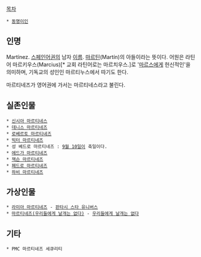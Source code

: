 [[목차]]
 * [[동명이인]]

== 인명 ==
Martínez. [[스페인어]]권의 남자 [[이름]]. [[마르틴|마르틴]](Martín)의 아들이라는 뜻이다. 어원은 라틴어 마르키우스(Marcius)[* 교회 라틴어로는 마르치우스.]로 '[[마르스#s-1|마르스]]에게 헌신적인'을 의미하며, 기독교의 성인인 마르티누스에서 따기도 한다.

마르티네즈가 영어권에 가서는 마르티네스라고 불린다.

== 실존인물 ==
 * [[신시아 마르티네스]]
 * [[데니스 마르티네즈]]
 * [[로베르토 마르티네즈]]
 * [[빅터 마르티네즈]]
 * 성 베드로 마르티네즈 : [[9월 10일]]이 축일이다.
 * [[에드가 마르티네즈]]
 * [[잭슨 마르티네즈]]
 * [[페드로 마르티네즈]]
 * [[하비 마르티네즈]]

== 가상인물 ==
 * [[라미아 마르티네즈]] - [[판타시 스타 유니버스]]
 * [[마르티네즈(우리들에게 날개는 없다)]] - [[우리들에게 날개는 없다]]

== 기타 ==
 * PMC 마르티네즈 세큐리티
